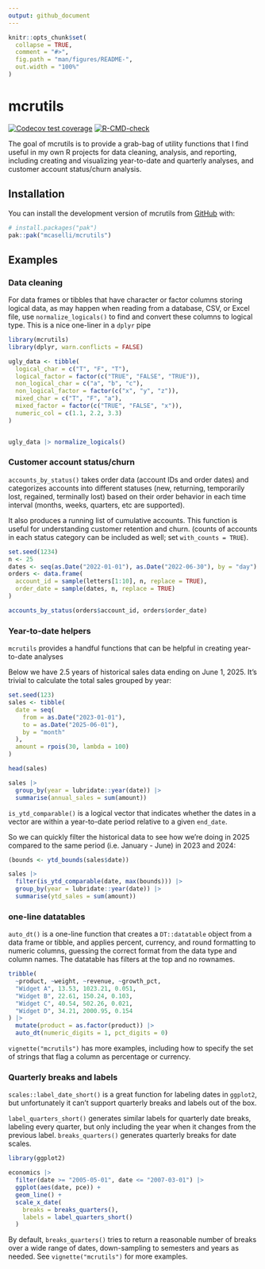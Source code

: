 ```yaml
---
output: github_document
---
```


<!-- README.md is generated from README.Rmd. Please edit that file -->

```r
knitr::opts_chunk$set(
  collapse = TRUE,
  comment = "#>",
  fig.path = "man/figures/README-",
  out.width = "100%"
)
```

# mcrutils

<!-- badges: start -->
[![Codecov test coverage](https://codecov.io/gh/mcaselli/mcrutils/graph/badge.svg)](https://app.codecov.io/gh/mcaselli/mcrutils)
[![R-CMD-check](https://github.com/mcaselli/mcrutils/actions/workflows/R-CMD-check.yaml/badge.svg)](https://github.com/mcaselli/mcrutils/actions/workflows/R-CMD-check.yaml)
<!-- badges: end -->

The goal of mcrutils is to provide a grab-bag of utility functions that
I find useful in my own R projects for data cleaning, analysis, and
reporting, including creating and visualizing year-to-date and quarterly
analyses, and customer account status/churn analysis.

## Installation

You can install the development version of mcrutils from
[GitHub](https://github.com/) with:

``` r
# install.packages("pak")
pak::pak("mcaselli/mcrutils")
```

## Examples

### Data cleaning

For data frames or tibbles that have character or factor columns storing
logical data, as may happen when reading from a database, CSV, or Excel
file, use `normalize_logicals()` to find and convert these columns to
logical type. This is a nice one-liner in a `dplyr` pipe

```r
library(mcrutils)
library(dplyr, warn.conflicts = FALSE)

ugly_data <- tibble(
  logical_char = c("T", "F", "T"),
  logical_factor = factor(c("TRUE", "FALSE", "TRUE")),
  non_logical_char = c("a", "b", "c"),
  non_logical_factor = factor(c("x", "y", "z")),
  mixed_char = c("T", "F", "a"),
  mixed_factor = factor(c("TRUE", "FALSE", "x")),
  numeric_col = c(1.1, 2.2, 3.3)
)


ugly_data |> normalize_logicals()
```


### Customer account status/churn

`accounts_by_status()` takes order data (account IDs and order dates) and
categorizes accounts into different statuses (new, returning,
temporarily lost, regained, terminally lost) based on their
order behavior in each time interval (months, weeks, quarters, etc are supported). 

It also produces a running list of cumulative accounts. This function is useful
for understanding customer retention and churn. (counts of accounts in each
status category can be included as well; set `with_counts = TRUE`).


```r
set.seed(1234)
n <- 25
dates <- seq(as.Date("2022-01-01"), as.Date("2022-06-30"), by = "day")
orders <- data.frame(
  account_id = sample(letters[1:10], n, replace = TRUE),
  order_date = sample(dates, n, replace = TRUE)
)

accounts_by_status(orders$account_id, orders$order_date)
```


### Year-to-date helpers

`mcrutils` provides a handful functions that can be helpful in creating
year-to-date analyses

Below we have 2.5 years of historical sales data ending on June 1, 2025.
It's trivial to calculate the total sales grouped by year:

```r
set.seed(123)
sales <- tibble(
  date = seq(
    from = as.Date("2023-01-01"),
    to = as.Date("2025-06-01"),
    by = "month"
  ),
  amount = rpois(30, lambda = 100)
)

head(sales)

sales |>
  group_by(year = lubridate::year(date)) |>
  summarise(annual_sales = sum(amount))
```

`is_ytd_comparable()` is a logical vector that indicates whether the
dates in a vector are within a year-to-date period relative to a given
`end_date`.

So we can quickly filter the historical data to see how we're doing in
2025 compared to the same period (i.e. January - June) in 2023 and 2024:

```r
(bounds <- ytd_bounds(sales$date))

sales |>
  filter(is_ytd_comparable(date, max(bounds))) |>
  group_by(year = lubridate::year(date)) |>
  summarise(ytd_sales = sum(amount))
```

### one-line datatables

`auto_dt()` is a one-line function that creates a `DT::datatable` object
from a data frame or tibble, and applies percent, currency, and round
formatting to numeric columns, guessing the correct format from the data
type and column names. The datatable has filters at the top and no
rownames.

```r
tribble(
  ~product, ~weight, ~revenue, ~growth_pct,
  "Widget A", 13.53, 1023.21, 0.051,
  "Widget B", 22.61, 150.24, 0.103,
  "Widget C", 40.54, 502.26, 0.021,
  "Widget D", 34.21, 2000.95, 0.154
) |>
  mutate(product = as.factor(product)) |>
  auto_dt(numeric_digits = 1, pct_digits = 0)
```

`vignette("mcrutils")` has more examples, including how to specify the
set of strings that flag a column as percentage or currency.

### Quarterly breaks and labels

`scales::label_date_short()` is a great function for labeling dates in
`ggplot2`, but unfortunately it can't support quarterly breaks and
labels out of the box.

`label_quarters_short()` generates similar labels for quarterly date
breaks, labeling every quarter, but only including the year when it
changes from the previous label. `breaks_quarters()` generates quarterly
breaks for date scales.

```r
library(ggplot2)

economics |>
  filter(date >= "2005-05-01", date <= "2007-03-01") |>
  ggplot(aes(date, pce)) +
  geom_line() +
  scale_x_date(
    breaks = breaks_quarters(),
    labels = label_quarters_short()
  ) 
```

By default, `breaks_quarters()` tries to return a reasonable number of
breaks over a wide range of dates, down-sampling to semesters and years
as needed. See `vignette("mcrutils")` for more examples.
